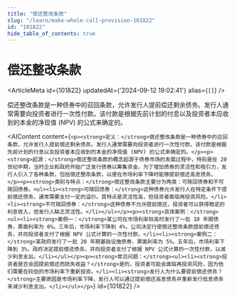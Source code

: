 ```yaml
---
title: "偿还整改条款"
slug: "/learn/make-whole-call-provision-101822"
id: "101822"
hide_table_of_contents: true
---
```



# 偿还整改条款

<ArticleMeta id={101822} updatedAt={'2024-09-12 19:02:41'} alias={`[]`} />
<div className='border-solid border-b border-t-0 my-4 border-[var(--ifm-color-gray-300)]' />

偿还整改条款是一种债券中的召回条款，允许发行人提前偿还剩余债务。发行人通常需要向投资者进行一次性付款。该付款是根据先前计划的付息以及投资者本应收到的本金的净现值 (NPV) 的公式来确定的。

<AIContent content={`<p><strong>定义：</strong>偿还整改条款是一种债券中的召回条款，允许发行人提前偿还剩余债务。发行人通常需要向投资者进行一次性付款。该付款是根据先前计划的付息以及投资者本应收到的本金的净现值 (NPV) 的公式来确定的。</p><p><strong>起源：</strong>偿还整改条款的概念起源于债券市场的发展过程中，特别是在 20 世纪中期，当时企业和政府开始广泛发行债券以筹集资金。为了增加债券的灵活性和吸引力，发行人引入了各种条款，包括偿还整改条款，以便在市场利率下降时能够提前偿还高息债务。</p><p><strong>类别与特点：</strong>偿还整改条款主要分为两类：可赎回债券和不可赎回债券。<ul><li><strong>可赎回债券：</strong>这种债券允许发行人在特定条件下提前偿还债务，通常需要支付一定的溢价。其特点是灵活性高，但投资者面临再投资风险。</li><li><strong>不可赎回债券：</strong>这种债券不允许提前偿还，投资者可以获得稳定的利息收入，但发行人缺乏灵活性。</li></ul></p><p><strong>具体案例：</strong><ul><li><strong>案例一：</strong>某公司在市场利率较高时发行了一批 10 年期债券，票面利率为 6%。三年后，市场利率下降到 4%，公司决定行使偿还整改条款提前偿还债务，并向投资者支付了根据 NPV 公式计算的一次性付款。</li><li><strong>案例二：</strong>某政府发行了一批 20 年期基础设施债券，票面利率为 5%。五年后，市场利率下降到 3%，政府决定提前偿还债务，并向投资者支付了根据 NPV 公式计算的一次性付款，以减少利息支出。</li></ul></p><p><strong>常见问题：</strong><ul><li><strong>投资者是否会因提前偿还而损失收益？</strong>是的，投资者可能会面临再投资风险，因为他们需要在较低的市场利率下重新投资。</li><li><strong>发行人为什么要提前偿还债务？</strong>主要原因是市场利率下降，发行人可以通过提前偿还高息债务并重新发行低息债务来减少利息支出。</li></ul></p>`} id={101822} />
